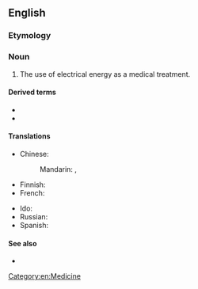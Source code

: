 ==English==
{{wikipedia}}

===Etymology===
{{prefix|electro|therapy|lang=en}}

===Noun===
{{en-noun|electrotherapies}}

# The use of electrical energy as a medical treatment.

====Derived terms====
* {{l|en|electrotherapist}}
* {{l|en|electrotherapeutic}}

====Translations====
{{trans-top|use of electrical energy as a medical treatment}}
* Chinese:
*: Mandarin: {{t+|cmn|電療法}}, {{t+|cmn|电疗法|tr=diànliáofǎ}}
* Finnish: {{t|fi|elektroterapia}}
* French: {{t-needed|fr}}
{{trans-mid}}
* Ido: {{t+|io|elektroterapio}}
* Russian: {{t+|ru|электротерапи́я|f|sc=Cyrl}}
* Spanish: {{t|es|electroterapia|f}}
{{trans-bottom}}

====See also====
* {{l|en|electroanesthesia}}

[[Category:en:Medicine]]